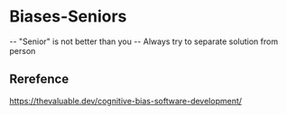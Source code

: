 = Biases-Seniors =

-- "Senior" is not better than you
-- Always try to separate solution from person

== Rerefence ==
[[https://thevaluable.dev/cognitive-bias-software-development/]]
